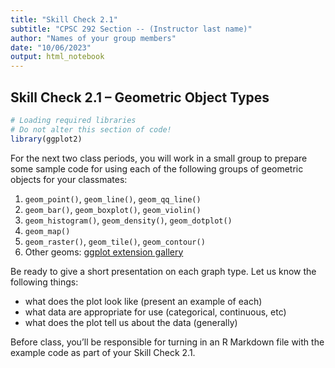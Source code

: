 ```yaml
---
title: "Skill Check 2.1"
subtitle: "CPSC 292 Section -- (Instructor last name)"
author: "Names of your group members"
date: "10/06/2023"
output: html_notebook
---
```


## Skill Check 2.1 -- Geometric Object Types

```r
# Loading required libraries
# Do not alter this section of code!
library(ggplot2)
```

For the next two class periods, you will work in a small group to prepare some sample code for using each of the following groups of geometric objects for your classmates: 

 1. `geom_point()`, `geom_line()`, `geom_qq_line()`
 2. `geom_bar()`, `geom_boxplot()`, `geom_violin()`
 3. `geom_histogram()`, `geom_density()`, `geom_dotplot()` 
 4. `geom_map()`
 5. `geom_raster()`, `geom_tile()`, `geom_contour()`
 6. Other geoms: [ggplot extension gallery](https://exts.ggplot2.tidyverse.org/gallery/)
 
Be ready to give a short presentation on each graph type. Let us know the following things: 

 * what does the plot look like (present an example of each)
 * what data are appropriate for use (categorical, continuous, etc)
 * what does the plot tell us about the data (generally)
 
Before class, you'll be responsible for turning in an R Markdown file with the example code as part of your Skill Check 2.1. 
